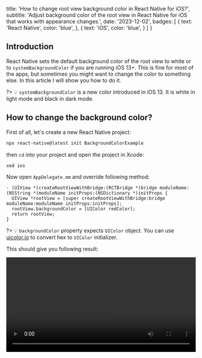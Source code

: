 
  title: 'How to change root view background color in React Native for iOS?',
  subtitle: 'Adjust background color of the root view in React Native for iOS that works with appearance changes.',
  date: '2023-12-02',
  badges: [
    {
      text: 'React Native',
      color: 'blue',
    },
    {
      text: 'iOS',
      color: 'blue',
    }
  ]
}

## Introduction

React Native sets the default background color of the root view to white or to `systemBackgroundColor` if you are running iOS 13+. This is fine for most of the apps, but sometimes you might want to change the color to something else. In this article I will show you how to do it.

?> 💡 `systemBackgroundColor` is a new color introduced in iOS 13. It is white in light mode and black in dark mode.

## How to change the background color?

First of all, let's create a new React Native project:

```bash
npx react-native@latest init BackgroundColorExample
```

then `cd` into your project and open the project in Xcode:

```bash
xed ios
```

Now open `AppDelegate.mm` and override following method: 

```objc
- (UIView *)createRootViewWithBridge:(RCTBridge *)bridge moduleName:(NSString *)moduleName initProps:(NSDictionary *)initProps {
  UIView *rootView = [super createRootViewWithBridge:bridge moduleName:moduleName initProps:initProps];
  rootView.backgroundColor = [UIColor redColor];
  return rootView;
}
```

?> 💡 `backgroundColor` property expects `UIColor` object. You can use [uicolor.io](https://www.uicolor.io/) to convert hex to `UIColor` initializer.

This should give you following result:

<video controls width="100%" src='https://res.cloudinary.com/dangiiuvf/video/upload/f_auto:video,q_auto/p3i9bbsdpvf2hs4agqub' />

This looks great in one appearance, but what if you want to change the background color based on the current appearance? Let's say you want to have red background in light mode and blue background in dark mode.

## Changing background color based on the current appearance

You can use `colorWithDynamicProvider` to achieve this:

```objc
- (UIView *)createRootViewWithBridge:(RCTBridge *)bridge moduleName:(NSString *)moduleName initProps:(NSDictionary *)initProps {
  UIView *rootView = [super createRootViewWithBridge:bridge moduleName:moduleName initProps:initProps];
  rootView.backgroundColor = [UIColor colorWithDynamicProvider:^(UITraitCollection *traitCollection){
    if (traitCollection.userInterfaceStyle == UIUserInterfaceStyleDark) {
      return [UIColor blueColor];
    } else {
      return [UIColor redColor];
    }
  }];
  return rootView;
}
```

The `colorWithDynamicProvider` will now listen to changes of current trait colleciton and update the background color accordingly.

This is the result: 

<video controls width="100%" src='https://res.cloudinary.com/dangiiuvf/video/upload/f_auto:video,q_auto/yl1wj11gw3p3aufgwu1i' />

?> 💡 If you are using Expo, you can use the [SystemUI](https://docs.expo.dev/versions/latest/sdk/system-ui/) library to achieve this but it can only set the appearance to a static color.  

## That's all
Thanks for reading! I hope you found this article useful. If you have any questions or feedback feel free to reach out to me on [Twitter](https://twitter.com/o_kwasniewski).

!> Huge thanks to [Riccardo Cipolleschi](https://twitter.com/CipolleschiR) for reviewing this article and providing valuable feedback.

